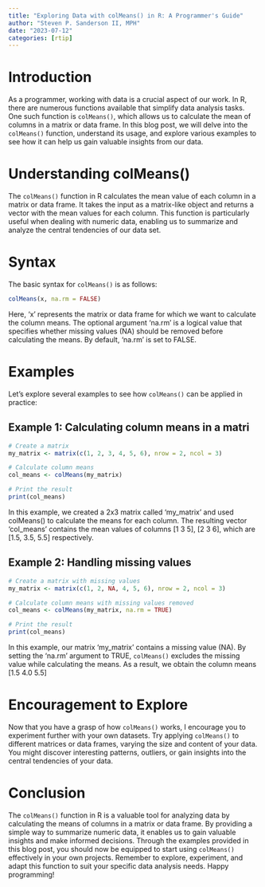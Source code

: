 ```yaml
---
title: "Exploring Data with colMeans() in R: A Programmer's Guide"
author: "Steven P. Sanderson II, MPH"
date: "2023-07-12"
categories: [rtip]
---
```


# Introduction

As a programmer, working with data is a crucial aspect of our work. In R, there are numerous functions available that simplify data analysis tasks. One such function is `colMeans()`, which allows us to calculate the mean of columns in a matrix or data frame. In this blog post, we will delve into the `colMeans()` function, understand its usage, and explore various examples to see how it can help us gain valuable insights from our data.

# Understanding colMeans()

The `colMeans()` function in R calculates the mean value of each column in a matrix or data frame. It takes the input as a matrix-like object and returns a vector with the mean values for each column. This function is particularly useful when dealing with numeric data, enabling us to summarize and analyze the central tendencies of our data set.

# Syntax

The basic syntax for `colMeans()` is as follows:

```R
colMeans(x, na.rm = FALSE)
```

Here, 'x' represents the matrix or data frame for which we want to calculate the column means. The optional argument 'na.rm' is a logical value that specifies whether missing values (NA) should be removed before calculating the means. By default, 'na.rm' is set to FALSE.

# Examples

Let's explore several examples to see how `colMeans()` can be applied in practice:

## Example 1: Calculating column means in a matri

```r
# Create a matrix
my_matrix <- matrix(c(1, 2, 3, 4, 5, 6), nrow = 2, ncol = 3)

# Calculate column means
col_means <- colMeans(my_matrix)

# Print the result
print(col_means)
```


In this example, we created a 2x3 matrix called 'my_matrix' and used colMeans() to calculate the means for each column. The resulting vector 'col_means' contains the mean values of columns [1 3 5], [2 3 6], which are [1.5, 3.5, 5.5] respectively.

## Example 2: Handling missing values

```r
# Create a matrix with missing values
my_matrix <- matrix(c(1, 2, NA, 4, 5, 6), nrow = 2, ncol = 3)

# Calculate column means with missing values removed
col_means <- colMeans(my_matrix, na.rm = TRUE)

# Print the result
print(col_means)
```

In this example, our matrix 'my_matrix' contains a missing value (NA). By setting the 'na.rm' argument to TRUE, `colMeans()` excludes the missing value while calculating the means. As a result, we obtain the column means [1.5 4.0 5.5]

# Encouragement to Explore

Now that you have a grasp of how `colMeans()` works, I encourage you to experiment further with your own datasets. Try applying `colMeans()` to different matrices or data frames, varying the size and content of your data. You might discover interesting patterns, outliers, or gain insights into the central tendencies of your data.

# Conclusion

The `colMeans()` function in R is a valuable tool for analyzing data by calculating the means of columns in a matrix or data frame. By providing a simple way to summarize numeric data, it enables us to gain valuable insights and make informed decisions. Through the examples provided in this blog post, you should now be equipped to start using `colMeans()` effectively in your own projects. Remember to explore, experiment, and adapt this function to suit your specific data analysis needs. Happy programming!